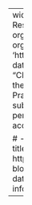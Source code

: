 ---
widget: accomplishments
headless: true
active: true
weight: 80
title: Research Experience
subtitle: ''
date_format: Jan 2006
item: 
  - organization: Center for Science of Information, NSF STC
    organization_url: ''
    title: Undergraduate Researcher
    url: 'https://www.itap.purdue.edu/newsroom/180905_BrewerPEARC.html'
    date_start: '2017-01-01'
    date_end: '2017-06-01'
    description: “Classification of Periodicity in Subtraction Game Sequences,” under the auspice Mark Daniel Ward. Implemented modified Knuth-Morris-Pratt algorithm in C to detect repeating sequences. Used batch submission technique on Purdue cluster Halstead to improve performance. Created Python CLI to make BASH code more accessible to future users.
    
#  - organization: edX
##    organization_url: 'https://www.edx.org'
#    title: Blockchain Fundamentals
##    url: >-
#      https://www.edx.org/professional-certificate/uc-berkeleyx-blockchain-fundamentals
#    certificate_url: 'https://www.edx.org'
#    date_start: '2018-03-01'
#    date_end: ''
#    description: 'Formulated informed blockchain models, hypotheses, and use cases.'
---